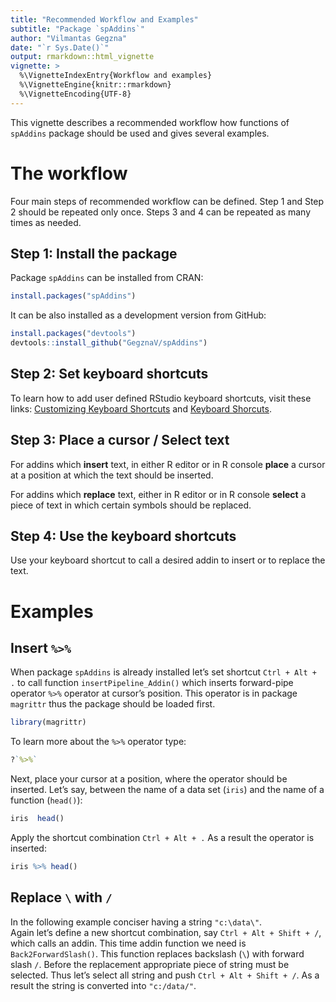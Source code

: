 ```yaml
---
title: "Recommended Workflow and Examples"
subtitle: "Package `spAddins`"
author: "Vilmantas Gegzna"
date: "`r Sys.Date()`"
output: rmarkdown::html_vignette
vignette: >
  %\VignetteIndexEntry{Workflow and examples}
  %\VignetteEngine{knitr::rmarkdown}
  %\VignetteEncoding{UTF-8}
---
```


This vignette describes a recommended workflow how functions of `spAddins` 
package should be used and gives several examples.


The workflow
=============
Four main steps of recommended workflow can be defined. Step 1 and Step 2 should 
be repeated only once. Steps 3 and 4 can be repeated as many times as needed.


Step 1: Install the package
---------------------------
Package `spAddins` can be installed from CRAN:
```r
install.packages("spAddins")
```
It can be also installed as a development version from GitHub:
```r
install.packages("devtools")
devtools::install_github("GegznaV/spAddins")
```

Step 2: Set keyboard shortcuts
-------------------------------

To learn how to add user defined RStudio keyboard shortcuts, visit these links:
[Customizing Keyboard Shortcuts](https://support.rstudio.com/hc/en-us/articles/206382178-Customizing-Keyboard-Shortcuts) and [Keyboard Shorcuts](https://rstudio.github.io/rstudioaddins/#keyboard-shorcuts).


Step 3: Place a cursor / Select text
-----------------------------------
For addins which **insert** text, in either R editor or in R console **place** a 
cursor at a position at which the text should be inserted.  

For addins which **replace** text, either in R editor or in R console **select** a 
piece of text in which certain symbols should be replaced.  

 
Step 4: Use the keyboard shortcuts
----------------------------------
Use your keyboard shortcut to call a desired addin to insert or to replace the 
text.



Examples
=========

Insert `%>%`
------------

When package `spAddins` is already installed let's set shortcut `Ctrl + Alt + .`
to call function `insertPipeline_Addin()` which inserts forward-pipe operator
`%>%` operator at cursor's position. This operator is in package `magrittr`
thus the package should be loaded first. 
```r
library(magrittr)
```
To learn more about the `%>%` operator type:
```r
?`%>%`
```

Next, place your cursor at a position, where the operator should be inserted. 
Let's say, between the name of a data set (`iris`) and the name of a function 
(`head()`):
```r
iris  head()
```

Apply the shortcut combination `Ctrl + Alt + .` As a result the operator 
is inserted:

```r
iris %>% head()
```

Replace `\` with `/`
----------------------

In the following example conciser having a string `"c:\data\"`.  
Again let's define a new shortcut combination, say  `Ctrl + Alt + Shift + /`,
which calls an addin. This time addin function we need is `Back2ForwardSlash()`.
This function replaces backslash (`\`) with forward slash `/`. Before the 
replacement appropriate piece of string must be selected. Thus let's select 
all string and push `Ctrl + Alt + Shift + /`. As a result the string is 
converted into `"c:/data/"`.
